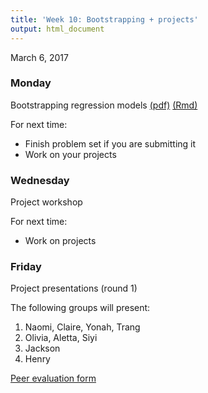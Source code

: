 ```yaml
---
title: 'Week 10: Bootstrapping + projects'
output: html_document
---
```


March 6, 2017

### Monday

Bootstrapping regression models [(pdf)](https://github.com/math430-lu/notes/blob/master/lec14/bootstrap.pdf) [(Rmd)](https://github.com/math430-lu/notes/blob/master/lec14/bootstrap.Rmd)


For next time: 

* Finish problem set if you are submitting it
* Work on your projects


### Wednesday

Project workshop

For next time: 

* Work on projects


### Friday

Project presentations (round 1)

The following groups will present:

1. Naomi, Claire, Yonah, Trang
2. Olivia, Aletta, Siyi
3. Jackson
4. Henry

[Peer evaluation form](https://goo.gl/forms/PYRmuPLhXh9OsXzT2)
